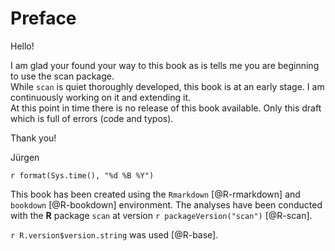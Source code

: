 
# Preface {-}

Hello!

I am glad your found your way to this book as is tells me you are beginning to use the scan package.  
While `scan` is quiet thoroughly developed, this book is at an early stage. I am continuously working on it and extending it.  
At this point in time there is no release of this book available. Only this draft which is full of errors (code and typos).  

Thank you!
  
  Jürgen  

`r format(Sys.time(), "%d %B %Y")`

This book has been created using the `Rmarkdown` [@R-rmarkdown] and `bookdown` [@R-bookdown] environment.
The analyses have been conducted with the **R** package `scan` at version `r packageVersion("scan")` [@R-scan].

`r R.version$version.string` was used [@R-base].



